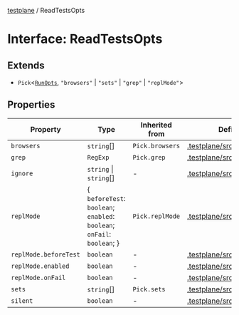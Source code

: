 [testplane](../README.mdx) / ReadTestsOpts

# Interface: ReadTestsOpts

## Extends

- `Pick`\<[`RunOpts`](RunOpts.mdx), `"browsers"` \| `"sets"` \| `"grep"` \| `"replMode"`\>

## Properties

| Property | Type | Inherited from | Defined in |
| ------ | ------ | ------ | ------ |
| `browsers` | `string`[] | `Pick.browsers` | [.testplane/src/testplane.ts:23](https://github.com/gemini-testing/testplane/blob/57d0b182c37e21d8bdf52acbb137a028841767af/src/testplane.ts#L23) |
| `grep` | `RegExp` | `Pick.grep` | [.testplane/src/testplane.ts:25](https://github.com/gemini-testing/testplane/blob/57d0b182c37e21d8bdf52acbb137a028841767af/src/testplane.ts#L25) |
| `ignore` | `string` \| `string`[] | - | [.testplane/src/testplane.ts:49](https://github.com/gemini-testing/testplane/blob/57d0b182c37e21d8bdf52acbb137a028841767af/src/testplane.ts#L49) |
| `replMode` | \{ `beforeTest`: `boolean`; `enabled`: `boolean`; `onFail`: `boolean`; \} | `Pick.replMode` | [.testplane/src/testplane.ts:33](https://github.com/gemini-testing/testplane/blob/57d0b182c37e21d8bdf52acbb137a028841767af/src/testplane.ts#L33) |
| `replMode.beforeTest` | `boolean` | - | [.testplane/src/testplane.ts:35](https://github.com/gemini-testing/testplane/blob/57d0b182c37e21d8bdf52acbb137a028841767af/src/testplane.ts#L35) |
| `replMode.enabled` | `boolean` | - | [.testplane/src/testplane.ts:34](https://github.com/gemini-testing/testplane/blob/57d0b182c37e21d8bdf52acbb137a028841767af/src/testplane.ts#L34) |
| `replMode.onFail` | `boolean` | - | [.testplane/src/testplane.ts:36](https://github.com/gemini-testing/testplane/blob/57d0b182c37e21d8bdf52acbb137a028841767af/src/testplane.ts#L36) |
| `sets` | `string`[] | `Pick.sets` | [.testplane/src/testplane.ts:24](https://github.com/gemini-testing/testplane/blob/57d0b182c37e21d8bdf52acbb137a028841767af/src/testplane.ts#L24) |
| `silent` | `boolean` | - | [.testplane/src/testplane.ts:48](https://github.com/gemini-testing/testplane/blob/57d0b182c37e21d8bdf52acbb137a028841767af/src/testplane.ts#L48) |
